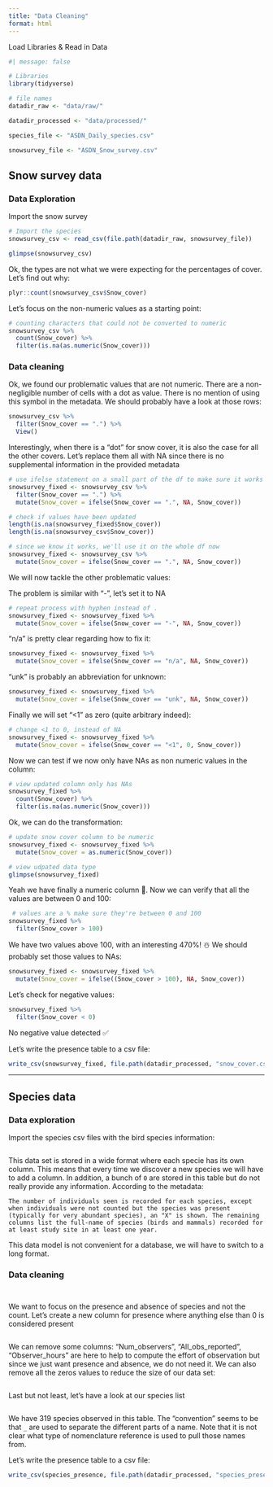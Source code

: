 ```yaml
---
title: "Data Cleaning"
format: html
---
```


Load Libraries & Read in Data 
```r
#| message: false  

# Libraries
library(tidyverse)

# file names
datadir_raw <- "data/raw/"

datadir_processed <- "data/processed/"

species_file <- "ASDN_Daily_species.csv"

snowsurvey_file <- "ASDN_Snow_survey.csv"
```


## Snow survey data

### Data Exploration

Import the snow survey

```r
# Import the species
snowsurvey_csv <- read_csv(file.path(datadir_raw, snowsurvey_file))

glimpse(snowsurvey_csv)

```

Ok, the types are not what we were expecting for the percentages of cover. Let's find out why:

```r
plyr::count(snowsurvey_csv$Snow_cover)
```

Let's focus on the non-numeric values as a starting point:

```r
# counting characters that could not be converted to numeric
snowsurvey_csv %>% 
  count(Snow_cover) %>% 
  filter(is.na(as.numeric(Snow_cover)))
```

### Data cleaning

Ok, we found our problematic values that are not numeric. There are a non-negligible number of cells with a dot as value. There is no mention of using this symbol in the metadata. We should probably have a look at those rows:

```r
snowsurvey_csv %>% 
  filter(Snow_cover == ".") %>% 
  View()
```

Interestingly, when there is a "dot" for snow cover, it is also the case for all the other covers. Let's replace them all with NA since there is no supplemental information in the provided metadata

```r
# use ifelse statement on a small part of the df to make sure it works
snowsurvey_fixed <- snowsurvey_csv %>% 
  filter(Snow_cover == ".") %>% 
  mutate(Snow_cover = ifelse(Snow_cover == ".", NA, Snow_cover))

# check if values have been updated
length(is.na(snowsurvey_fixed$Snow_cover))
length(is.na(snowsurvey_csv$Snow_cover))

```

```r
# since we know it works, we'll use it on the whole df now
snowsurvey_fixed <- snowsurvey_csv %>% 
  mutate(Snow_cover = ifelse(Snow_cover == ".", NA, Snow_cover))
```


We will now tackle the other problematic values:

The problem is similar with "-", let's set it to NA

```r
# repeat process with hyphen instead of .
snowsurvey_fixed <- snowsurvey_fixed %>% 
  mutate(Snow_cover = ifelse(Snow_cover == "-", NA, Snow_cover))
```

"n/a" is pretty clear regarding how to fix it:

```r
snowsurvey_fixed <- snowsurvey_fixed %>% 
  mutate(Snow_cover = ifelse(Snow_cover == "n/a", NA, Snow_cover))
```

"unk" is probably an abbreviation for unknown:

```r
snowsurvey_fixed <- snowsurvey_fixed %>% 
  mutate(Snow_cover = ifelse(Snow_cover == "unk", NA, Snow_cover))
```

Finally we will set "<1" as zero (quite arbitrary indeed):

```r
# change <1 to 0, instead of NA
snowsurvey_fixed <- snowsurvey_fixed %>% 
  mutate(Snow_cover = ifelse(Snow_cover == "<1", 0, Snow_cover))
```

Now we can test if we now only have NAs as non numeric values in the column:

```r
# view updated column only has NAs
snowsurvey_fixed %>% 
  count(Snow_cover) %>% 
  filter(is.na(as.numeric(Snow_cover)))
```

Ok, we can do the transformation:

```r
# update snow cover column to be numeric
snowsurvey_fixed <- snowsurvey_fixed %>% 
  mutate(Snow_cover = as.numeric(Snow_cover))

# view udpated data type
glimpse(snowsurvey_fixed)
```

Yeah we have finally a numeric column 🎉. Now we can verify that all the values are between 0 and 100:

```r
 # values are a % make sure they're between 0 and 100
snowsurvey_fixed %>% 
  filter(Snow_cover > 100)
```

We have two values above 100, with an interesting 470%! ☃️ We should probably set those values to NAs:

```r
snowsurvey_fixed <- snowsurvey_fixed %>% 
  mutate(Snow_cover = ifelse((Snow_cover > 100), NA, Snow_cover))
```

Let's check for negative values:

```r
snowsurvey_fixed %>% 
  filter(Snow_cover < 0)
```

No negative value detected ✅

Let's write the presence table to a csv file:

```r
write_csv(snowsurvey_fixed, file.path(datadir_processed, "snow_cover.csv"))
```

<hr> 


## Species data

### Data exploration

Import the species csv files with the bird species information:

```r

```

This data set is stored in a wide format where each specie has its own column. This means that every time we discover a new species we will have to add a column. In addition, a bunch of `0` are stored in this table but do not really provide any information. According to the metadata:

```
The number of individuals seen is recorded for each species, except when individuals were not counted but the species was present (typically for very abundant species), an "X" is shown. The remaining columns list the full-name of species (birds and mammals) recorded for at least study site in at least one year.
```

This data model is not convenient for a database, we will have to switch to a long format.


### Data cleaning

```r

```


```r

```

We want to focus on the presence and absence of species and not the count. Let's create a new column for presence where anything else than 0 is considered present

```r

```

We can remove some columns: "Num_observers", "All_obs_reported", "Observer_hours" are here to help to compute the effort of observation but since we just want presence and absence, we do not need it. We can also remove all the zeros values to reduce the size of our data set:

```r

```

Last but not least, let's have a look at our species list

```r

```

We have 319 species observed in this table. The "convention" seems to be that `_` are used to separate the different parts of a name. Note that it is not clear what type of nomenclature reference is used to pull those names from.

Let's write the presence table to a csv file:

```r
write_csv(species_presence, file.path(datadir_processed, "species_presence.csv"))
```



